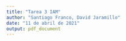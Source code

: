 ```yaml
---
title: "Tarea 3 IAM"
author: "Santiago Franco, David Jaramillo"
date: "11 de abril de 2021"
output: pdf_document
---
```

